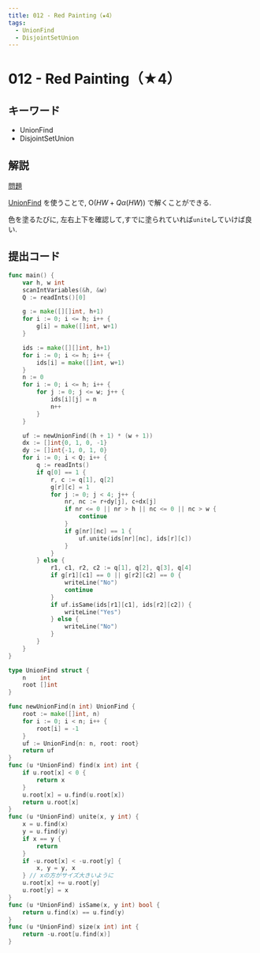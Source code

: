 ```yaml
---
title: 012 - Red Painting（★4）
tags:
  - UnionFind
  - DisjointSetUnion
---
```


# 012 - Red Painting（★4）

## キーワード

- UnionFind
- DisjointSetUnion

## 解説

[問題](https://atcoder.jp/contests/typical90/tasks/typical90_l)

[UnionFind](../data-structure/union-find.md) を使うことで, $\mathrm{O}(HW + Q\alpha(HW))$ で解くことができる.

色を塗るたびに, 左右上下を確認して,すでに塗られていれば`unite`していけば良い.

## 提出コード

```go
func main() {
	var h, w int
	scanIntVariables(&h, &w)
	Q := readInts()[0]

	g := make([][]int, h+1)
	for i := 0; i <= h; i++ {
		g[i] = make([]int, w+1)
	}

	ids := make([][]int, h+1)
	for i := 0; i <= h; i++ {
		ids[i] = make([]int, w+1)
	}
	n := 0
	for i := 0; i <= h; i++ {
		for j := 0; j <= w; j++ {
			ids[i][j] = n
			n++
		}
	}

	uf := newUnionFind((h + 1) * (w + 1))
	dx := []int{0, 1, 0, -1}
	dy := []int{-1, 0, 1, 0}
	for i := 0; i < Q; i++ {
		q := readInts()
		if q[0] == 1 {
			r, c := q[1], q[2]
			g[r][c] = 1
			for j := 0; j < 4; j++ {
				nr, nc := r+dy[j], c+dx[j]
				if nr <= 0 || nr > h || nc <= 0 || nc > w {
					continue
				}
				if g[nr][nc] == 1 {
					uf.unite(ids[nr][nc], ids[r][c])
				}
			}
		} else {
			r1, c1, r2, c2 := q[1], q[2], q[3], q[4]
			if g[r1][c1] == 0 || g[r2][c2] == 0 {
				writeLine("No")
				continue
			}
			if uf.isSame(ids[r1][c1], ids[r2][c2]) {
				writeLine("Yes")
			} else {
				writeLine("No")
			}
		}
	}
}

type UnionFind struct {
	n    int
	root []int
}

func newUnionFind(n int) UnionFind {
	root := make([]int, n)
	for i := 0; i < n; i++ {
		root[i] = -1
	}
	uf := UnionFind{n: n, root: root}
	return uf
}
func (u *UnionFind) find(x int) int {
	if u.root[x] < 0 {
		return x
	}
	u.root[x] = u.find(u.root[x])
	return u.root[x]
}
func (u *UnionFind) unite(x, y int) {
	x = u.find(x)
	y = u.find(y)
	if x == y {
		return
	}
	if -u.root[x] < -u.root[y] {
		x, y = y, x
	} // xの方がサイズ大きいように
	u.root[x] += u.root[y]
	u.root[y] = x
}
func (u *UnionFind) isSame(x, y int) bool {
	return u.find(x) == u.find(y)
}
func (u *UnionFind) size(x int) int {
	return -u.root[u.find(x)]
}
```
